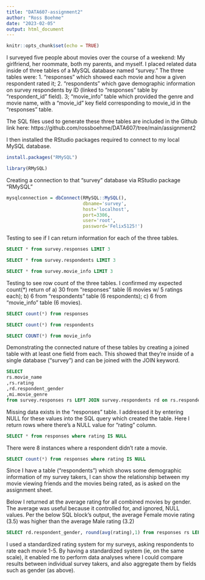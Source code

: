 ---
title: "DATA607-assignment2"
author: "Ross Boehme"
date: "2023-02-05"
output: html_document
---

```{r setup, include=FALSE}
knitr::opts_chunk$set(echo = TRUE)
```

<!-- Data Collection -->
I surveyed five people about movies over the course of a weekend: My girlfriend, her roommate, both my parents, and myself. I placed related data inside of three tables of a MySQL database named "survey." The three tables were: 1. "responses" which showed each movie and how a given respondent rated it; 2. "respondents" which gave demographic information on survey respondents by ID (linked to "responses" table by "respondent_id" field). 3; "movie_info" table which provided the genre and movie name, with a "movie_id" key field corresponding to movie_id in the "responses" table.

The SQL files used to generate these three tables are included in the Github link here: https://github.com/rossboehme/DATA607/tree/main/assignment2

<!-- Connecting SQL to RStudio -->
I then installed the RStudio packages required to connect to my local MySQL database. 
```{r}
install.packages("RMySQL")

library(RMySQL)
```
Creating a connection to that "survey" database via RStudio package "RMySQL"

```{r}
mysqlconnection = dbConnect(RMySQL::MySQL(),
                            dbname='survey',
                            host='localhost',
                            port=3306,
                            user='root',
                            password='Felix5125!')
```

<!-- Test of Pulling Data -->
Testing to see if I can return information for each of the three tables. 

```{sql connection=mysqlconnection}
SELECT * from survey.responses LIMIT 3
```

```{sql connection=mysqlconnection}
SELECT * from survey.respondents LIMIT 3
```

```{sql connection=mysqlconnection}
SELECT * from survey.movie_info LIMIT 3
```

Testing to see row count of the three tables. I confirmed my expected count(*) return of a) 30 from "responses" table (6 movies w/ 5 ratings each); b) 6 from "respondents" table (6 respondents); c) 6 from "movie_info" table (6 movies).

```{sql connection=mysqlconnection}
SELECT count(*) from responses
```
```{sql connection=mysqlconnection}
SELECT count(*) from respondents
```

```{sql connection=mysqlconnection}
SELECT COUNT(*) from movie_info
```

Demonstrating the connected nature of these tables by creating a joined table with at least one field from each. This showed that they're inside of a single database ("survey") and can be joined with the JOIN keyword.

```{sql connection=mysqlconnection}
SELECT 
rs.movie_name
,rs.rating
,rd.respondent_gender
,mi.movie_genre
from survey.responses rs LEFT JOIN survey.respondents rd on rs.respondent_id = rd.respondent_id LEFT JOIN movie_info mi on rs.movie_id = mi.movie_id
```

<!-- Addressing Questions From Assignment 2 Worksheet -->

Missing data exists in the "responses" table. I addressed it by entering NULL for these values into the SQL query which created the table. Here I return rows where there's a NULL value for "rating" column.

```{sql connection=mysqlconnection}
SELECT * from responses where rating IS NULL
```

There were 8 instances where a respondent didn't rate a movie.
```{sql connection=mysqlconnection}
SELECT count(*) from responses where rating IS NULL
```

Since I have a table ("respondents") which shows some demographic information of my survey takers, I can show the relationship between my movie viewing friends and the movies being rated, as is asked on the assignment sheet. 

Below I returned at the average rating for all combined movies by gender. The average was useful because it controlled for, and ignored, NULL values. Per the below SQL block's output, the average Female movie rating (3.5) was higher than the average Male rating (3.2)

```{sql connection=mysqlconnection}
SELECT rd.respondent_gender, round(avg(rating),1) from responses rs LEFT JOIN respondents rd on rs.respondent_id = rd.respondent_id GROUP BY 1
```
I used a standardized rating system for my surveys, asking respondents to rate each movie 1-5. By having a standardized system (ie, on the same scale), it enabled me to perform data analyses where I could compare results between individual survey takers, and also aggregate them by fields such as gender (as above).